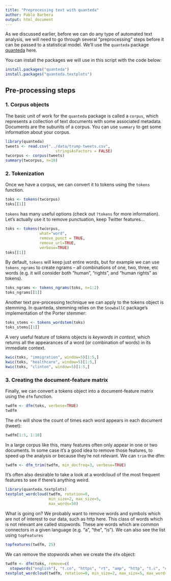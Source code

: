 ```yaml
---
title: "Preprocessing text with quanteda"
author: Pablo Barbera
output: html_document
---
```


As we discussed earlier, before we can do any type of automated text analysis,  we will need to go through several "preprocessing" steps before it can be passed to a statistical model. We'll use the `quanteda` package  [quanteda](https://github.com/kbenoit/quanteda) here.

You can install the packages we will use in this script with the code below:

```r
install.packages("quanteda")
install.packages("quanteda.textplots")
```

## Pre-processing steps

### 1. Corpus objects

The basic unit of work for the `quanteda` package is called a `corpus`, which represents a collection of text documents with some associated metadata. Documents are the subunits of a corpus. You can use `summary` to get some information about your corpus.

```r
library(quanteda)
tweets <- read.csv("../data/trump-tweets.csv", 
                      stringsAsFactors = FALSE)
twcorpus <- corpus(tweets)
summary(twcorpus, n=10)
```

### 2. Tokenization

Once we have a corpus, we can convert it to tokens using the `tokens` function.

```r
toks <- tokens(twcorpus)
toks[[1]]
```

`tokens` has many useful options (check out `?tokens` for more information). Let's actually use it to remove punctuation, keep Twitter features...

```r
toks <- tokens(twcorpus,
               what="word",
               remove_punct = TRUE,
               remove_url=TRUE,
               verbose=TRUE)
toks[[1]]
```

By default, `tokens` will keep just entire words, but for example we can use `tokens_ngrams` to create ngrams -- all combinations of one, two, three, etc words (e.g. it will consider both "human", "rights", and "human rights" as tokens).

```r
toks_ngrams <- tokens_ngrams(toks, n=1:2)
toks_ngrams[[1]]
```

Another text pre-processing technique we can apply to the tokens object is stemming. In quanteda, stemming relies on the `SnowballC` package's implementation of the Porter stemmer:

```r
toks_stems <- tokens_wordstem(toks)
toks_stems[[1]]
```

A very useful feature of tokens objects is _keywords in context_, which returns all the appearances of a word (or combination of words) in its immediate context.

```r
kwic(toks, "immigration", window=5)[1:5,]
kwic(toks, "healthcare", window=5)[1:5,]
kwic(toks, "clinton", window=5)[1:5,]
```

### 3. Creating the document-feature matrix

Finally, we can convert a tokens object into a document-feature matrix using the `dfm` function.
 
```r
twdfm <- dfm(toks, verbose=TRUE)
twdfm
```

The `dfm` will show the count of times each word appears in each document (tweet):

```r
twdfm[1:5, 1:10]
```

In a large corpus like this, many features often only appear in one or two documents. In some case it's a good idea to remove those features, to speed up the analysis or because they're not relevant. We can `trim` the dfm:

```r
twdfm <- dfm_trim(twdfm, min_docfreq=3, verbose=TRUE)
```

It's often also desirable to take a look at a wordcloud of the most frequent features to see if there's anything weird.

```r
library(quanteda.textplots)
textplot_wordcloud(twdfm, rotation=0, 
                   min_size=2, max_size=5, 
                   max_words=50)
```

What is going on? We probably want to remove words and symbols which are not of interest to our data, such as http here. This class of words which is not relevant are called stopwords. These are words which are common connectors in a given language (e.g. "a", "the", "is"). We can also see the list using `topFeatures`

```r
topfeatures(twdfm, 25)
```

We can remove the stopwords when we create the `dfm` object:

```r
twdfm <- dfm(toks, remove=c(
  stopwords("english"), "t.co", "https", "rt", "amp", "http", "t.c", "can", "u"), verbose=TRUE)
textplot_wordcloud(twdfm, rotation=0, min_size=2, max_size=5, max_words=50)
```


